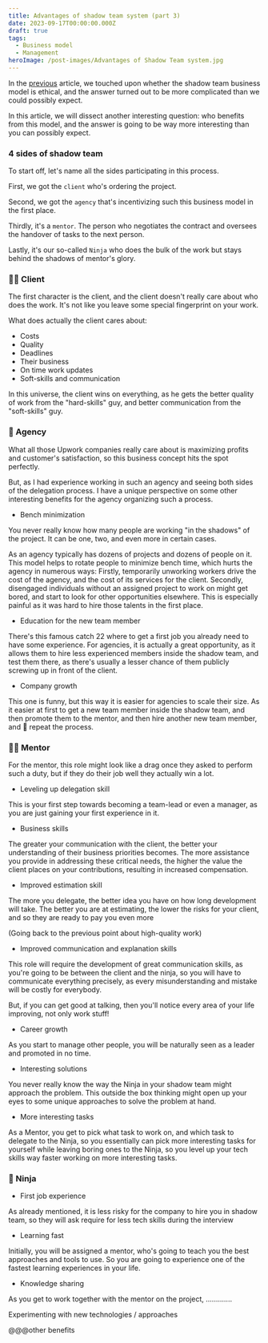 ```yaml
---
title: Advantages of shadow team system (part 3)
date: 2023-09-17T00:00:00.000Z
draft: true
tags:
  - Business model
  - Management
heroImage: /post-images/Advantages of Shadow Team system.jpg
---
```


In the [previous](https://alex-code.com/post/2023-08-23-is-shadow-team-ethical-part-2) article, we touched upon whether the shadow team business model is ethical, and the answer turned out to be more complicated than we could possibly expect.

In this article, we will dissect another interesting question: who benefits from this model, and the answer is going to be way more interesting than you can possibly expect.

### 4 sides of shadow team

To start off, let's name all the sides participating in this process.

First, we got the `client` who's ordering the project.

Second, we got the `agency` that's incentivizing such this business model in the first place.

Thirdly, it's a `mentor`. The person who negotiates the contract and oversees the handover of tasks to the next person.

Lastly, it's our so-called `Ninja` who does the bulk of the work but stays behind the shadows of mentor's glory.

### 👨‍💼 Client

The first character is the client, and the client doesn't really care about who does the work. It's not like you leave some special fingerprint on your work.

What does actually the client cares about:

* Costs
* Quality
* Deadlines
* Their business
* On time work updates
* Soft-skills and communication

In this universe, the client wins on everything, as he gets the better quality of work from the "hard-skills" guy, and better communication from the "soft-skills" guy.

### 🏢 Agency

What all those Upwork companies really care about is maximizing profits and customer's satisfaction, so this business concept hits the spot perfectly.

But, as I had experience working in such an agency and seeing both sides of the delegation process. I have a unique perspective on some other interesting benefits for the agency organizing such a process.

* Bench minimization

You never really know how many people are working "in the shadows" of the project. It can be one, two, and even more in certain cases.

As an agency typically has dozens of projects and dozens of people on it. This model helps to rotate people to minimize bench time, which hurts the agency in numerous ways: Firstly, temporarily unworking workers drive the cost of the agency, and the cost of its services for the client. Secondly, disengaged individuals without an assigned project to work on might get bored, and start to look for other opportunities elsewhere. This is especially painful as it was hard to hire those talents in the first place.

* Education for the new team member

There's this famous catch 22 where to get a first job you already need to have some experience. For agencies, it is actually a great opportunity, as it allows them to hire less experienced members inside the shadow team, and test them there, as there's usually a lesser chance of them publicly screwing up in front of the client.

* Company growth

This one is funny, but this way it is easier for agencies to scale their size. As it easier at first to get a new team member inside the shadow team, and then promote them to the mentor, and then hire another new team member, and 🔁 repeat the process.

### 👨‍🎓 Mentor

For the mentor, this role might look like a drag once they asked to perform such a duty, but if they do their job well they actually win a lot.

* Leveling up delegation skill

This is your first step towards becoming a team-lead or even a manager, as you are just gaining your first experience in it.

* Business skills

The greater your communication with the client, the better your understanding of their business priorities becomes. The more assistance you provide in addressing these critical needs, the higher the value the client places on your contributions, resulting in increased compensation.

* Improved estimation skill

The more you delegate, the better idea you have on how long development will take. The better you are at estimating, the lower the risks for your client, and so they are ready to pay you even more

(Going back to the previous point about high-quality work)

* Improved communication and explanation skills

This role will require the development of great communication skills, as you're going to be between the client and the ninja, so you will have to communicate everything precisely, as every misunderstanding and mistake will be costly for everybody.

But, if you can get good at talking, then you'll notice every area of your life improving, not only work stuff!

* Career growth

As you start to manage other people, you will be naturally seen as a leader and promoted in no time.

* Interesting solutions

You never really know the way the Ninja in your shadow team might approach the problem. This outside the box thinking might open up your eyes to some unique approaches to solve the problem at hand.

* More interesting tasks

As a Mentor, you get to pick what task to work on, and which task to delegate to the Ninja, so you essentially can pick more interesting tasks for yourself while leaving boring ones to the Ninja, so you level up your tech skills way faster working on more interesting tasks.

### 🥷 Ninja

* First job experience

As already mentioned, it is less risky for the company to hire you in shadow team, so they will ask require for less tech skills during the interview

* Learning fast

Initially, you will be assigned a mentor, who's going to teach you the best approaches and tools to use. So you are going to experience one of the fastest learning experiences in your life.

* Knowledge sharing

As you get to work together with the mentor on the project,       .............

Experimenting with new technologies / approaches

@@@other benefits
